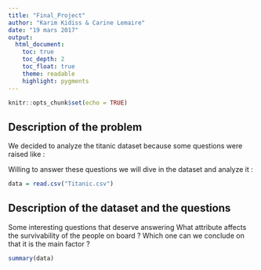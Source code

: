 ```yaml
---
title: "Final_Project"
author: "Karim Kidiss & Carine Lemaire"
date: "19 mars 2017"
output:
  html_document:
    toc: true
    toc_depth: 2
    toc_float: true
    theme: readable
    highlight: pygments
---
```


```r
knitr::opts_chunk$set(echo = TRUE)
```

## Description of the problem

We decided to analyze the titanic dataset because some questions were raised like : 

Willing to answer these questions we will dive in the dataset and analyze it :


```r
data = read.csv("Titanic.csv")
```

## Description of the dataset and the questions 

Some interesting questions that deserve answering
What attribute affects the survivability of the people on board ? Which one can we conclude on that it is the main factor ? 

```r
summary(data)
```

